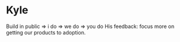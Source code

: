 # Kyle

Build in public => i do => we do => you do
His feedback: focus more on getting our products to adoption.

